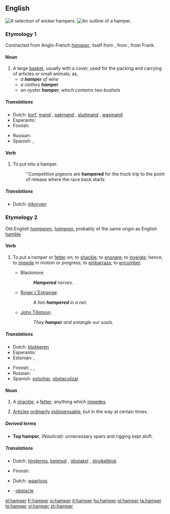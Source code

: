 {{wikipedia}}
==English==
[[Image:Baskets Wicker.jpg|thumb|A selection of wicker hampers.]]
[[Image:Hamper.jpg|thumb|An outline of a hamper.]]

===Etymology 1===
Contracted from Anglo-French ''[[hanaper]]'', itself  from {{etyl|fro}} {{term|hanepier||case for holding a large goblet or cup}}, from {{term|hanap||goblet}}, from Frank.

====Noun====
{{en-noun}}

# A large [[basket]], usually with a cover, used for the packing and carrying of articles or small animals; as,
#* ''a '''hamper''' of wine''
#* ''a clothes '''hamper'''''
#* ''an oyster '''hamper''', which contains two bushels''

=====Translations=====
{{trans-top|large basket, usually with a cover, used for the packing and carrying of articles}}
* Dutch: [[korf]], [[mand]] {{m}}, [[pakmand]] {{m}}, [[sluitmand]] {{m}}, [[wasmand]] {{m}}
* Esperanto: {{t|eo|korbo|xs=Esperanto}}
* Finnish: {{t+|fi|kori}}
{{trans-mid}}
* Russian: {{t|ru|корзина|f}}
* Spanish: {{t+|es|cesta|f}}, {{t-|es|canasta|f}}
{{trans-bottom}}

====Verb====
{{en-verb}}

# {{transitive}} To put into a hamper.
#: ''Competition pigeons are '''hampered''' for the truck trip to the point of release where the race back starts

=====Translations=====
{{trans-top|To put into a hamper}}
* Dutch: [[inkorven]]
{{trans-mid}}
{{trans-bottom}}

===Etymology 2===
Old English ''[[hamperen]]'', ''[[hampren]]'', probably of the same origin as English [[hamble]]

====Verb====
{{en-verb}}

# {{transitive}} To put a hamper or [[fetter]] on; to [[shackle]]; to [[ensnare]]; to [[inveigle]]; hence, to [[impede]] in motion or progress; to [[embarrass]]; to [[encumber]].
#* Blackmore:
#*: '''''Hampered''' nerves.''
#* [[w:Roger L'Estrange|Roger L'Estrange]]:
#*: ''A lion '''hampered''' in a net.''
#* [[w:John Tillotson|John Tillotson]]:
#*: ''They '''hamper''' and entangle our souls.''

=====Translations=====
{{trans-top|To put a hamper or fetter on; to shackle; to ensnare; to inveigle}}
* Dutch: [[blokkeren]]
* Esperanto: {{t-|eo|malhelpi|xs=Esperanto}}
* Estonian: {{t|et|takistama}}, {{t|et|segama}}
{{trans-mid}}
* Finnish: {{t+|fi|haitata}}, {{t-|fi|vaikeuttaa}}, {{t+|fi|estää}}
* Russian: {{t|ru|затруднять}}
* Spanish: [[estorbar]], [[obstaculizar]]
{{trans-bottom}}

====Noun====
{{en-noun}}

# A [[shackle]]; a [[fetter]]; anything which [[impede]]s.
# {{nautical}} [[articles|Articles]] [[ordinary|ordinarily]] [[indispensable]], but in the way at certain times.

=====Derived terms=====
* '''Top hamper''', ''(Nautical):'' unnecessary spars and rigging kept aloft.

=====Translations=====
{{trans-top|A shackle; a fetter; anything which impedes}}
* Dutch: [[hindernis]], [[beletsel]] {{n}}, [[obstakel]] {{n}}, [[struikelblok]] {{n}}
{{trans-mid}}
* Finnish: {{t-|fi|kahle}}
{{trans-bottom}}

{{trans-top|Articles ordinarily indispensable, but in the way at certain times}}
* Dutch: [[waarloos]]
{{trans-mid}}
{{trans-bottom}}

{{checktrans-top}}
* {{ttbc|French}}: [[obstacle]] {{m}}
{{checktrans-mid}}
{{checktrans-bottom}}

[[el:hamper]]
[[fr:hamper]]
[[io:hamper]]
[[it:hamper]]
[[hu:hamper]]
[[pl:hamper]]
[[ta:hamper]]
[[te:hamper]]
[[vi:hamper]]
[[zh:hamper]]